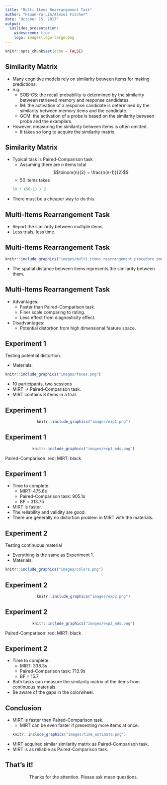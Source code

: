 ```yaml
---
title: "Multi-Items Rearrangement Task"
author: "Hsuan-Yu Lin/Alexei Fischer"
date: "October 15, 2017"
output:
  ioslides_presentation:
    widescreen: true
    logo: images\logo-large.png
---
```


```r
knitr::opts_chunk$set(echo = FALSE)
```

## Similarity Matrix

- Many cognitive models rely on similarity between items for making predictions.
- e.g.
    - SOB-CS: the recall probability is determined by the similarity between retrieved memory and response candidates.
    - IM: the activation of a response candidate is determined by the similarity between memory items and the candidate.
    - GCM: the activation of a probe is based on the similarity between probe and the examplars.

- However, measuring the similarity between items is often omitted.
    - It takes so long to acquire the similarity matrix.
    
## Similarity Matrix

- Typical task is Paired-Comparison task
    - Assuming there are $n$ items total
$$\binom{n}{2} = \frac{n(n-1)}{2}$$
    - 50 items takes
``` r
50 * (50-1) / 2
```

- There must be a cheaper way to do this.

## Multi-Items Rearrangement Task

- Report the similarity between multiple items.
- Less trials, less time.

## Multi-Items Rearrangement Task

<center>
```r
knitr::include_graphics("images/multi_items_rearrangement_procedure.png")
```
</center>

- The spatial distance between items represents the similarity between them.

## Multi-Items Rearrangement Task

- Advantages:
    - Faster than Paired-Comparison task.
    - Finer scale comparing to rating.
    - Less effect from diagnosticity effect.
    
- Disadvantages:
    - Potential distortion from high dimensional feature space.

## Experiment 1

Testing potential distortion.

- Materials:
<center>
```r
knitr::include_graphics("images/faces.png")
```
</center>

- 10 participants, two sessions
- MIRT -> Paired-Comparison task.
- MIRT contains 8 items in a trial.

## Experiment 1

<center>
```r
knitr::include_graphics("images/exp1.png")
```
</center>

## Experiment 1
<center>
```r
knitr::include_graphics("images/exp1_mds.png")
```
</center>

Paired-Comparison: red; MIRT: black

## Experiment 1

- Time to complete:
    - MIRT: 475.6s 
    - Paired-Comparison task: 905.1s
    - BF = 313.75
    
- MIRT is faster.
- The reliability and validity are good.
- There are generally no distortion problem in MIRT with the materials.

## Experiment 2

Testing continuous material

- Everything is the same as Experiment 1.
- Materials:
<center>
```r
knitr::include_graphics("images/colors.png")
```
</center>

## Experiment 2

<center>
```r
knitr::include_graphics("images/exp2.png")
```
</center>

## Experiment 2
<center>
```r
knitr::include_graphics("images/exp2_mds.png")
```
</center>

Paired-Comparison: red; MIRT: black

## Experiment 2

- Time to complete:
    - MIRT: 338.3s
    - Paired-Comparison task: 713.9s
    - BF = 15.7

- Both tasks can measure the similarity matrix of the items from continuous materials.
- Be aware of the gaps in the colorwheel.

## Conclusion

- MIRT is faster then Paired-Comparison task.
    - MIRT can be even faster if presenting more items at once.
<center>
```r
knitr::include_graphics("images/time_estimate.png")
```
</center>
- MIRT acquired similar similarity matrix as Paired-Comparison task.
- MIRT is as reliable as Paired-Comparison task.

## That's it!

<center>
  Thanks for the attention. Please ask mean questions.
</center>